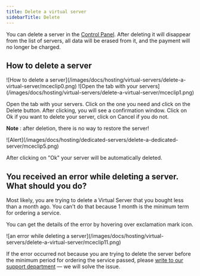 ---
title: Delete a virtual server
sidebarTitle: Delete
---

You can delete a server in the [Control Panel](https://hosting.gcore.com/billmgr). After deleting it will disappear from the list of servers, all data will be erased from it, and the payment will no longer be charged.

## How to delete a server


<Frame>![How to delete a server](/images/docs/hosting/virtual-servers/delete-a-virtual-server/mceclip0.png)</Frame>

 
<Frame>![Open the tab with your servers](/images/docs/hosting/virtual-servers/delete-a-virtual-server/mceclip1.png)</Frame>



Open the tab with your servers. Click on the one you need and click on the Delete button. After clicking, you will see a confirmation window. Click on Ok if you want to delete your server, click on Cancel if you do not.

**Note** : after deletion, there is no way to restore the server!


<Frame>![Alert](/images/docs/hosting/dedicated-servers/delete-a-dedicated-server/mceclip5.png)</Frame>



After clicking on "Ok" your server will be automatically deleted.

## You received an error while deleting a server. What should you do?

Most likely, you are trying to delete a Virtual Server that you bought less than a month ago. You can't do that because 1 month is the minimum term for ordering a service.

You can get the details of the error by hovering over exclamation mark icon.


<Frame>![an error while deleting a server](/images/docs/hosting/virtual-servers/delete-a-virtual-server/mceclip11.png)</Frame>



If the error occurred not because you are trying to delete the server before the minimum period for ordering the service passed, please [write to our support department](/hosting/contact-our-technical-support) — we will solve the issue.